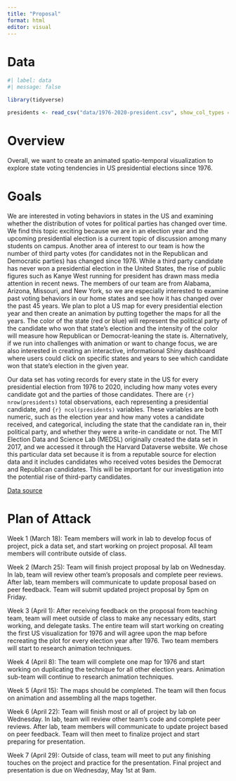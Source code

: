 ```yaml
---
title: "Proposal"
format: html
editor: visual
---
```


# Data

```r
#| label: data
#| message: false

library(tidyverse)

presidents <- read_csv("data/1976-2020-president.csv", show_col_types = FALSE)

```

# Overview

Overall, we want to create an animated spatio-temporal visualization to explore state voting tendencies in US presidential elections since 1976.

# Goals

We are interested in voting behaviors in states in the US and examining whether the distribution of votes for political parties has changed over time. We find this topic exciting because we are in an election year and the upcoming presidential election is a current topic of discussion among many students on campus. Another area of interest to our team is how the number of third party votes (for candidates not in the Republican and Democratic parties) has changed since 1976. While a third party candidate has never won a presidential election in the United States, the rise of public figures such as Kanye West running for president has drawn mass media attention in recent news. The members of our team are from Alabama, Arizona, Missouri, and New York, so we are especially interested to examine past voting behaviors in our home states and see how it has changed over the past 45 years. We plan to plot a US map for every presidential election year and then create an animation by putting together the maps for all the years. The color of the state (red or blue) will represent the political party of the candidate who won that state's election and the intensity of the color will measure how Republican or Democrat-leaning the state is. Alternatively, if we run into challenges with animation or want to change focus, we are also interested in creating an interactive, informational Shiny dashboard where users could click on specific states and years to see which candidate won that state's election in the given year.

Our data set has voting records for every state in the US for every presidential election from 1976 to 2020, including how many votes every candidate got and the parties of those candidates. There are `{r} nrow(presidents)` total observations, each representing a presidential candidate, and `{r} ncol(presidents)` variables. These variables are both numeric, such as the election year and how many votes a candidate received, and categorical, including the state that the candidate ran in, their political party, and whether they were a write-in candidate or not. The MIT Election Data and Science Lab (MEDSL) originally created the data set in 2017, and we accessed it through the Harvard Dataverse website. We chose this particular data set because it is from a reputable source for election data and it includes candidates who received votes besides the Democrat and Republican candidates. This will be important for our investigation into the potential rise of third-party candidates.

[Data source](https://dataverse.harvard.edu/dataset.xhtml?persistentId=doi:10.7910/DVN/42MVDX)

# Plan of Attack

Week 1 (March 18): Team members will work in lab to develop focus of project, pick a data set, and start working on project proposal. All team members will contribute outside of class. 

Week 2 (March 25): Team will finish project proposal by lab on Wednesday. In lab, team will review other team's proposals and complete peer reviews. After lab, team members will communicate to update proposal based on peer feedback. Team will submit updated project proposal by 5pm on Friday. 

Week 3 (April 1): After receiving feedback on the proposal from teaching team, team will meet outside of class to make any necessary edits, start working, and delegate tasks. The entire team will start working on creating the first US visualization for 1976 and will agree upon the map before recreating the plot for every election year after 1976. Two team members will start to research animation techniques. 

Week 4 (April 8): The team will complete one map for 1976 and start working on duplicating the technique for all other election years. Animation sub-team will continue to research animation techniques. 

Week 5 (April 15): The maps should be completed. The team will then focus on animation and assembling all the maps together.

Week 6 (April 22): Team will finish most or all of project by lab on Wednesday. In lab, team will review other team's code and complete peer reviews. After lab, team members will communicate to update project based on peer feedback. Team will then meet to finalize project and start preparing for presentation. 

Week 7 (April 29): Outside of class, team will meet to put any finishing touches on the project and practice for the presentation. Final project and presentation is due on Wednesday, May 1st at 9am. 
